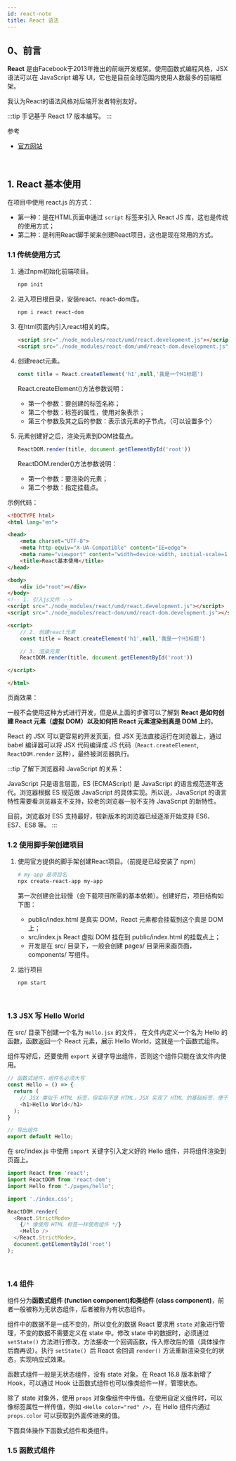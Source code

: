 ```yaml
---
id: react-note
title: React 语法
---
```


## 0、前言

**React** 是由Facebook于2013年推出的前端开发框架。使用函数式编程风格，JSX 语法可以在 JavaScript 编写 UI，它也是目前全球范围内使用人数最多的前端框架。

我认为React的语法风格对后端开发者特别友好。

:::tip
手记基于 React 17 版本编写。
:::

参考

- [官方网站](https://reactjs.org)

<br/>

## 1. React 基本使用

在项目中使用 react.js 的方式：

- 第一种：是在HTML页面中通过 `script` 标签来引入 React JS 库，这也是传统的使用方式；
- 第二种：是利用React脚手架来创建React项目，这也是现在常用的方式。

### 1.1 传统使用方式

1. 通过npm初始化前端项目。

   ```bash
   npm init
   ```

2. 进入项目根目录，安装react、react-dom库。

   ```bash
   npm i react react-dom
   ```

3. 在html页面内引入react相关的库。

   ```html
   <script src="./node_modules/react/umd/react.development.js"></script>
   <script src="./node_modules/react-dom/umd/react-dom.development.js"></script>
   ```

4. 创建react元素。

   ```javascript
   const title = React.createElement('h1',null,'我是一个H1标题')
   ```

   React.createElement()方法参数说明：

   - 第一个参数：要创建的标签名称；
   - 第二个参数：标签的属性，使用对象表示；
   - 第三个参数及其之后的参数：表示该元素的子节点。（可以设置多个）

5. 元素创建好之后，渲染元素到DOM挂载点。

   ```javascript
   ReactDOM.render(title, document.getElementById('root'))
   ```

   ReactDOM.render()方法参数说明：

   - 第一个参数：要渲染的元素；
   - 第二个参数：指定挂载点。



示例代码：

```html
<!DOCTYPE html>
<html lang="en">

<head>
    <meta charset="UTF-8">
    <meta http-equiv="X-UA-Compatible" content="IE=edge">
    <meta name="viewport" content="width=device-width, initial-scale=1.0">
    <title>React基本使用</title>
</head>

<body>
    <div id="root"></div>
</body>
<!-- 1. 引入js文件 -->
<script src="./node_modules/react/umd/react.development.js"></script>
<script src="./node_modules/react-dom/umd/react-dom.development.js"></script>

<script>
    // 2. 创建react元素
    const title = React.createElement('h1',null,'我是一个H1标题')

    // 3. 渲染元素
    ReactDOM.render(title, document.getElementById('root'))

</script>

</html>
```

页面效果：

<ImgBox src="https://images.shiguangping.com//imgs/image-20210801203543888.png" />

一般不会使用这种方式进行开发，但是从上面的步骤可以了解到 **React 是如何创建 React 元素（虚拟 DOM）以及如何把 React 元素渲染到真是 DOM 上**的。

React 的 JSX 可以更容易的开发页面，但 JSX 无法直接运行在浏览器上，通过 babel 编译器可以将 JSX 代码编译成 JS 代码（`React.createElement`, `ReactDOM.render` 这种），最终被浏览器执行。

:::tip
了解下浏览器和 JavaScript 的关系：

JavaScript 只是语言层面，ES (ECMAScript) 是 JavaScript 的语言规范逐年迭代。浏览器根据 ES 规范做 JavaScript 的具体实现。所以说，JavaScript 的语言特性需要看浏览器支不支持，较老的浏览器一般不支持 JavaScript 的新特性。


目前，浏览器对 ES5 支持最好，较新版本的浏览器已经逐渐开始支持 ES6、ES7、ES8 等。
:::

### 1.2 使用脚手架创建项目

1. 使用官方提供的脚手架创建React项目。（前提是已经安装了 npm）

   ```bash
   # my-app 是项目名
   npx create-react-app my-app
   ```

   第一次创建会比较慢（会下载项目所需的基本依赖）。创建好后，项目结构如下图：

   <ImgBox src="https://images.shiguangping.com/imgs/20211214164925.png" />

   - public/index.html 是真实 DOM，React 元素都会挂载到这个真是 DOM 上；
   - src/index.js React 虚拟 DOM 挂在到 public/index.html 的挂载点上；
   - 开发是在 src/ 目录下，一般会创建 pages/ 目录用来画页面，components/ 写组件。

2. 运行项目

   ```bash
   npm start
   ```

<br/>

### 1.3 JSX 写 Hello World

在 src/ 目录下创建一个名为 `Hello.jsx` 的文件， 在文件内定义一个名为 Hello 的函数，函数返回一个 React 元素，展示 Hello World，这就是一个函数式组件。

组件写好后，还要使用 `export` 关键字导出组件，否则这个组件只能在该文件内使用。

```javascript
// 函数式组件，组件名必须大写
const Hello = () => {
  return (
    // JSX 类似于 HTML 标签，但实际不是 HTML，JSX 实现了 HTML 的基础标签，便于开发
    <h1>Hello World</h1>
  );
}

// 导出组件
export default Hello;
```

在 src/index.js 中使用 `import` 关键字引入定义好的 Hello 组件，并将组件渲染到页面上。

```javascript
import React from 'react';
import ReactDOM from 'react-dom';
import Hello from "./pages/hello";

import './index.css';

ReactDOM.render(
  <React.StrictMode>
    {/* 像使用 HTML 标签一样使用组件 */}
    <Hello />
  </React.StrictMode>,
  document.getElementById('root')
);
```

<br/>


### 1.4 组件

组件分为**函数式组件 (function component)**和**类组件 (class component)**，前者一般被称为无状态组件，后者被称为有状态组件。

组件中的数据不是一成不变的，所以变化的数据 React 要求用 `state` 对象进行管理，不变的数据不需要定义在 state 中。修改 state 中的数据时，必须通过 `setState()` 方法进行修改，方法接收一个回调函数，传入修改后的值（具体操作后面再说）。执行 `setState() `后 React 会回调 `render()` 方法重新渲染变化的状态，实现响应式效果。

函数式组件一般是无状态组件，没有 state 对象。在 React 16.8 版本新增了 Hook，可以通过 Hook 让函数式组件也可以像类组件一样，管理状态。

除了 state 对象外，使用 `props` 对象像组件中传值。在使用自定义组件时，可以像标签属性一样传值，例如 `<Hello color="red" />`，在 Hello 组件内通过 `props.color` 可以获取到外面传进来的值。

下面具体操作下函数式组件和类组件。

### 1.5 函数式组件

